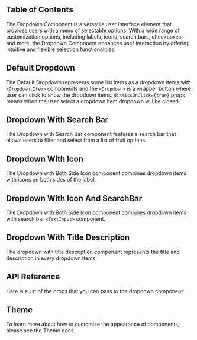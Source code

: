 




## Table of Contents

The Dropdown Component is a versatile user interface element that provides users with a menu of selectable options. With a wide range of customization options, including labels, icons, search bars, checkboxes, and more, the Dropdown Component enhances user interaction by offering intuitive and flexible selection functionalities.

## Default Dropdown

The Default Dropdown represents some list items as a dropdown items with `<Dropdown.Item>` components and the `<Dropdown>` is a wrapper button where user can click to show the dropdown items. `dismissOnClick={true}` props means when the user select a dropdown item dropdown will be closed.

<CodePreview github="Dropdown" code={DefaultDropdownCode}>
  <DefaultDropdown />
</CodePreview>

## Dropdown With Search Bar

The Dropdown with Search Bar component features a search bar that allows users to filter and select from a list of fruit options.

<CodePreview github="Dropdown" code={DropdownSearchBarCode}>
  <DropdownSearchBar />
</CodePreview>

## Dropdown With Icon

The Dropdown with Both Side Icon component combines dropdown items with icons on both sides of the label.

<CodePreview github="Dropdown" code={DropdownWithBothSideIconCode}>
  <DropdownWithBothSideIcon />
</CodePreview>

## Dropdown With Icon And SearchBar

The Dropdown with Both Side Icon component combines dropdown items with search bar `<TextInput>` component.

<CodePreview github="Dropdown" code={DropdownWithIconAndSearchBarCode}>
  <DropdownWithIconAndSearchBar />
</CodePreview>

## Dropdown With Title Description

The dropdown with title description component represents the title and description in every dropdown items.

<CodePreview github="Dropdown" code={DropdownWithTitleDescriptionCode}>
  <DropdownWithTitleDescription />
</CodePreview>

## API Reference

Here is a list of the props that you can pass to the dropdown component:

<ComponentApi data={dropdownAPIData} />

## Theme

To learn more about how to customize the appearance of components, please see the Theme docs.

<CssThemePreview code={useTheme().theme.dropdown} />
